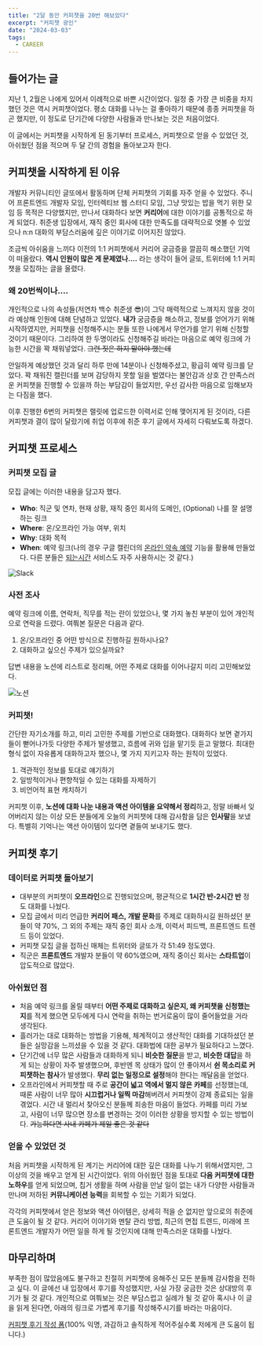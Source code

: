 ```yaml
---
title: "2달 동안 커피챗을 20번 해보았다"
excerpt: "커피챗 광인"
date: "2024-03-03"
tags:
  - CAREER
---
```


## 들어가는 글

지난 1, 2월은 나에게 있어서 이례적으로 바쁜 시간이었다. 일정 중 가장 큰 비중을 차지했던 것은 역시 커피챗이었다. 평소 대화를 나누는 걸 좋아하기 때문에 종종 커피챗을 하곤 했지만, 이 정도로 단기간에 다양한 사람들과 만나보는 것은 처음이었다.

이 글에서는 커피챗을 시작하게 된 동기부터 프로세스, 커피챗으로 얻을 수 있었던 것, 아쉬웠던 점을 적으며 두 달 간의 경험을 돌아보고자 한다.

## 커피챗을 시작하게 된 이유

개발자 커뮤니티인 글또에서 활동하며 단체 커피챗의 기회를 자주 얻을 수 있었다. 주니어 프론트엔드 개발자 모임, 인터렉티브 웹 스터디 모임, 그냥 맛있는 밥을 먹기 위한 모임 등 목적은 다양했지만, 만나서 대화하다 보면 **커리어**에 대한 이야기를 공통적으로 하게 되었다. 취준생 입장에서, 재직 중인 회사에 대한 만족도를 대략적으로 엿볼 수 있었으나 n:n 대화의 부담스러움에 깊은 이야기로 이어지진 않았다.

조금씩 아쉬움을 느끼다 이전의 1:1 커피챗에서 커리어 궁금증을 깔끔히 해소했던 기억이 떠올랐다. **역시 인원이 많은 게 문제였나….** 라는 생각이 들어 글또, 트위터에 1:1 커피챗을 모집하는 글을 올렸다.

### 왜 20번씩이나….

개인적으로 나의 속성들(저연차 백수 취준생 😎)이 그닥 매력적으로 느껴지지 않을 것이라 예상해 인원에 대해 단념하고 있었다. **내가** 궁금증을 해소하고, 정보를 얻어가기 위해 시작하였지만, 커피챗을 신청해주시는 분들 또한 나에게서 무언가를 얻기 위해 신청할 것이기 때문이다. 그리하여 한 두명이라도 신청해주길 바라는 마음으로 예약 링크에 가능한 시간을 꽉 채워넣었다. ~~그런 짓은 하지 말아야 했는데~~

안일하게 예상했던 것과 달리 하루 만에 14분이나 신청해주셨고, 황급히 예약 링크를 닫았다. 꽉 채워진 캘린더를 보며 감당하지 못할 일을 벌였다는 불안감과 상호 간 만족스러운 커피챗을 진행할 수 있을까 하는 부담감이 들었지만, 우선 감사한 마음으로 임해보자는 다짐을 했다.

이후 진행한 6번의 커피챗은 랠릿에 업로드한 이력서로 인해 맺어지게 된 것이라, 다른 커피챗과 결이 많이 달랐기에 취업 이후에 취준 후기 글에서 자세히 다뤄보도록 하겠다.

## 커피챗 프로세스

### 커피챗 모집 글

모집 글에는 이러한 내용을 담고자 했다.

- **Who**: 직군 및 연차, 현재 상황, 재직 중인 회사의 도메인, (Optional) 나를 잘 설명하는 링크
- **Where**: 온/오프라인 가능 여부, 위치
- **Why**: 대화 목적
- **When**: 예약 링크(나의 경우 구글 캘린더의 [온라인 약속 예약](https://workspace.google.com/intl/ko/resources/appointment-scheduling/) 기능을 활용해 만들었다. 다른 분들은 [되는시간](https://whattime.co.kr/) 서비스도 자주 사용하시는 것 같다.)

![Slack](/assets/blog/coffeechat/slack.png)

### 사전 조사

예약 링크에 이름, 연락처, 직무를 적는 란이 있었으나, 몇 가지 놓친 부분이 있어 개인적으로 연락을 드렸다. 여쭤본 질문은 다음과 같다.

1. 온/오프라인 중 어떤 방식으로 진행하길 원하시나요?
2. 대화하고 싶으신 주제가 있으실까요?

답변 내용을 노션에 리스트로 정리해, 어떤 주제로 대화를 이어나갈지 미리 고민해보았다.

![노션](/assets/blog/coffeechat/notion.png)

### 커피챗!

간단한 자기소개를 하고, 미리 고민한 주제를 기반으로 대화했다. 대화하다 보면 곁가지들이 뻗어나가듯 다양한 주제가 발생했고, 흐름에 귀와 입을 맡기듯 듣고 말했다. 최대한 형식 없이 자유롭게 대화하고자 했으나, 몇 가지 지키고자 하는 원칙이 있었다.

1. 객관적인 정보를 토대로 얘기하기
2. 일방적이거나 편향적일 수 있는 대화를 자제하기
3. 비언어적 표현 캐치하기

커피챗 이후, **노션에 대화 나눈 내용과 액션 아이템을 요약해서 정리**하고, 정말 바빠서 잊어버리지 않는 이상 모든 분들에게 오늘의 커피챗에 대해 감사함을 담은 **인사말**을 보냈다. 특별히 기억나는 액션 아이템이 있다면 곁들여 보내기도 했다.

## 커피챗 후기

### 데이터로 커피챗 돌아보기

- 대부분의 커피챗이 **오프라인**으로 진행되었으며, 평균적으로 **1시간 반-2시간 반** 정도 대화를 나눴다.
- 모집 글에서 미리 언급한 **커리어 패스, 개발 문화**를 주제로 대화하시길 원하셨던 분들이 약 70%, 그 외의 주제는 재직 중인 회사 소개, 이력서 피드백, 프론트엔드 트렌드 등이 있었다.
- 커피챗 모집 글을 접하신 매체는 트위터와 글또가 각 51:49 정도였다.
- 직군은 **프론트엔드** 개발자 분들이 약 60%였으며, 재직 중이신 회사는 **스타트업**이 압도적으로 많았다.

### 아쉬웠던 점

- 처음 예약 링크를 올릴 때부터 **어떤 주제로 대화하고 싶은지, 왜 커피챗을 신청했는지**를 적게 했으면 모두에게 다시 연락을 취하는 번거로움이 많이 줄어들었을 거라 생각된다.
- 흘러가는 대로 대화하는 방법을 기용해, 체계적이고 생산적인 대화를 기대하셨던 분들은 실망감을 느끼셨을 수 있을 것 같다. 대화법에 대한 공부가 필요하다고 느꼈다.
- 단기간에 너무 많은 사람들과 대화하게 되니 **비슷한 질문**을 받고, **비슷한 대답**을 하게 되는 상황이 자주 발생했으며, 후반엔 목 상태가 많이 안 좋아져서 **쉰 목소리로 커피챗하는 참사**가 발생했다. **무리 없는 일정으로 설정**해야 한다는 깨달음을 얻었다.
- 오프라인에서 커피챗할 때 주로 **공간이 넓고 역에서 멀지 않은 카페**를 선정했는데, 때론 사람이 너무 많아 **시끄럽거나 일찍 마감**해버려서 커피챗이 강제 종료되는 일을 겪었다. 시간 내 멀리서 찾아오신 분들께 죄송한 마음이 들었다. 카페를 미리 가보고, 사람이 너무 많으면 장소를 변경하는 것이 이러한 상황을 방지할 수 있는 방법이다. ~~가능하다면 사내 카페가 제일 좋은 것 같다~~

### 얻을 수 있었던 것

처음 커피챗을 시작하게 된 계기는 커리어에 대한 깊은 대화를 나누기 위해서였지만, 그 이상의 것을 배우고 얻게 된 시간이었다. 위의 아쉬웠던 점을 토대로 **다음 커피챗에 대한 노하우**를 얻게 되었으며, 칩거 생활을 하며 사람을 만날 일이 없는 내가 다양한 사람들과 만나며 저하된 **커뮤니케이션 능력**을 회복할 수 있는 기회가 되었다.

각각의 커피챗에서 얻은 정보와 액션 아이템은, 상세히 적을 순 없지만 앞으로의 취준에 큰 도움이 될 것 같다. 커리어 이야기와 멘탈 관리 방법, 최근의 면접 트렌드, 미래에 프론트엔드 개발자가 어떤 일을 하게 될 것인지에 대해 만족스러운 대화를 나눴다.

## 마무리하며

부족한 점이 많았음에도 불구하고 친절히 커피챗에 응해주신 모든 분들께 감사함을 전하고 싶다. 이 글에선 내 입장에서 후기를 작성했지만, 사실 가장 궁금한 것은 상대방의 후기가 될 것 같다. 개인적으로 여쭤보는 것은 부담스럽고 실례가 될 것 같아 혹시나 이 글을 읽게 된다면, 아래의 링크로 가볍게 후기를 작성해주시기를 바라는 마음이다.

[커피챗 후기 작성 폼](https://forms.gle/ePcAVcbUJDvPhnYq8)(100% 익명, 과감하고 솔직하게 적어주실수록 저에게 큰 도움이 됩니다.)
